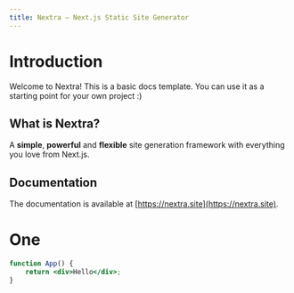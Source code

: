 ```yaml
---
title: Nextra – Next.js Static Site Generator
---
```


# Introduction

Welcome to Nextra! This is a basic docs template. You can use it as a starting
point for your own project :)

## What is Nextra?

A **simple**, **powerful** and **flexible** site generation framework with
everything you love from Next.js.

## Documentation

The documentation is available at [https://nextra.site](https://nextra.site).

# One

```jsx filename="My File" showLineNumbers /App/ {2}
function App() {
    return <div>Hello</div>;
}
```
